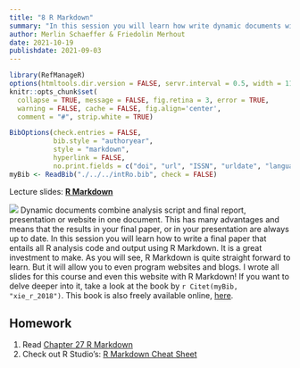 ```yaml
---
title: "8 R Markdown"
summary: "In this session you will learn how write dynamic documents with R Markdown."
author: Merlin Schaeffer & Friedolin Merhout
date: 2021-10-19
publishdate: 2021-09-03
---
```


```r
library(RefManageR)
options(htmltools.dir.version = FALSE, servr.interval = 0.5, width = 115, digits = 2)
knitr::opts_chunk$set(
  collapse = TRUE, message = FALSE, fig.retina = 3, error = TRUE,
  warning = FALSE, cache = FALSE, fig.align='center',
  comment = "#", strip.white = TRUE)

BibOptions(check.entries = FALSE, 
           bib.style = "authoryear", 
           style = "markdown",
           hyperlink = FALSE,
           no.print.fields = c("doi", "url", "ISSN", "urldate", "language", "note", "isbn", "volume"))
myBib <- ReadBib("./../../intRo.bib", check = FALSE)
```

Lecture slides: [**R Markdown**](/8-RMarkdown/8-RMarkdown.html)

![](https://d33wubrfki0l68.cloudfront.net/6d02e245de5328f2e9c25ca82eb7315717dcafa7/62e43/images/rmarkdownoutputformats.png)
Dynamic documents combine analysis script and final report, presentation or website in one document. This has many advantages and means that the results in your final paper, or in your presentation are always up to date. In this session you will learn how to write a final paper that entails all R analysis code and output using R Markdown. It is a great investment to make. As you will see, R Markdown is quite straight forward to learn. But it will allow you to even program websites and blogs. I wrote all slides for this course and even this website with R Markdown! If you want to delve deeper into it, take a look at the book by `r Citet(myBib, "xie_r_2018")`. This book is also freely available online, [here](https://bookdown.org/yihui/rmarkdown/).

## Homework
1. Read [Chapter 27 R Markdown](http://r4ds.had.co.nz/r-markdown.html)
2. Check out R Studio's: [R Markdown Cheat Sheet](https://www.rstudio.com/wp-content/uploads/2016/03/rmarkdown-cheatsheet-2.0.pdf)
